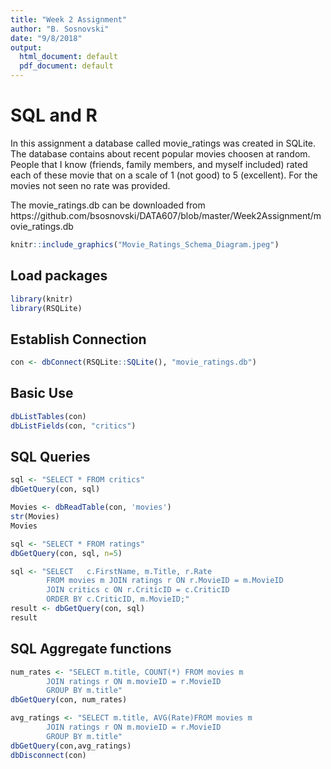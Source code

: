```yaml
---
title: "Week 2 Assignment"
author: "B. Sosnovski"
date: "9/8/2018"
output:
  html_document: default
  pdf_document: default
---
```


# SQL and R

In this assignment a database called movie_ratings was created in SQLite. The database contains about recent popular movies choosen at random.  People that I know (friends, family members, and myself included) rated each of these movie that on a scale of 1 (not good) to 5 (excellent). For the movies not seen no rate was provided.

The movie_ratings.db can be downloaded from 
https://github.com/bsosnovski/DATA607/blob/master/Week2Assignment/movie_ratings.db

```r
knitr::include_graphics("Movie_Ratings_Schema_Diagram.jpeg")
```


## Load packages
```r
library(knitr)
library(RSQLite)

```

## Establish Connection
```r
con <- dbConnect(RSQLite::SQLite(), "movie_ratings.db")
```

## Basic Use
```r
dbListTables(con)
dbListFields(con, "critics")
```

## SQL Queries
```r
sql <- "SELECT * FROM critics"
dbGetQuery(con, sql)
```

```r
Movies <- dbReadTable(con, 'movies')
str(Movies)
Movies
```

```r
sql <- "SELECT * FROM ratings"
dbGetQuery(con, sql, n=5)
```

```r
sql <- "SELECT   c.FirstName, m.Title, r.Rate 
        FROM movies m JOIN ratings r ON r.MovieID = m.MovieID 
        JOIN critics c ON r.CriticID = c.CriticID 
        ORDER BY c.CriticID, m.MovieID;"
result <- dbGetQuery(con, sql)
result
```

## SQL Aggregate functions
```r
num_rates <- "SELECT m.title, COUNT(*) FROM movies m
        JOIN ratings r ON m.movieID = r.MovieID
        GROUP BY m.title"
dbGetQuery(con, num_rates)
```

```r
avg_ratings <- "SELECT m.title, AVG(Rate)FROM movies m
        JOIN ratings r ON m.movieID = r.MovieID
        GROUP BY m.title"
dbGetQuery(con,avg_ratings)
dbDisconnect(con)
```